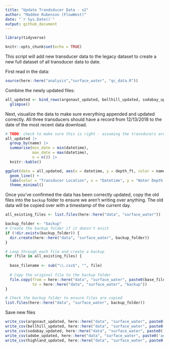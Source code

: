 ```yaml
---
title: "Update Trandsducer Data - v2"
author: "Maddee Rubenson (FlowWest)"
date: "`r Sys.Date()`"
output: github_document
---
```


```r
library(tidyverse)

knitr::opts_chunk$set(echo = TRUE)

```

This script will add new transducer data to the legacy dataset to create a new full dataset of all transducer data to date.  

First read in the data: 

```r
source(here::here("analysis","surface_water", "qc_data.R"))
```

Combine the newly updated files:

```r
all_updated <- bind_rows(argonaut_updated, bellhill_updated, sodabay_updated, adobe_updated, highland_updated) |> 
  glimpse()
```
Next, visualize the data to make sure everything appended and updated correctly. All three transducers should have a record from 12/13/2018 to the date of the most recent data download.

```r
# TODO: check to make sure this is right - assuming the transducers are soda bay, argonaut, bell hill
all_updated |> 
  group_by(name) |>
  summarise(min_date = min(datetime),
            max_date = max(datetime),
            n = n()) |> 
  knitr::kable()

```


```r
ggplot(data = all_updated, aes(x = datetime, y = depth_ft, color = name)) +     
  geom_line() + 
  labs(color = "Transducer Location", x = "Datetime", y = "Water Depth (ft)") +
  theme_minimal()
```

Once you've confirmed the data has been correctly updated, copy the old files into the `backup` folder to ensure we aren't writing over anything. The old data will be copied over with a timestamp of the current day. 

```r
all_existing_files <- list.files(here::here("data", "surface_water"))

backup_folder <- "backup"
# Create the backup folder if it doesn't exist
if (!dir.exists(backup_folder)) {
  dir.create(here::here("data", "surface_water", backup_folder))
}

# Loop through each file and create a backup
for (file in all_existing_files) {
  
  base_filename <- sub("\\.csv$", "", file)
  
  # Copy the original file to the backup folder
  file.copy(from = here::here("data", "surface_water", paste0(base_filename, "-", Sys.Date(), ".csv")), 
            to = here::here("data", "surface_water", "backup"))
}

# Check the backup folder to ensure files are copied
list.files(here::here("data", "surface_water", backup_folder))

```

Save new files 

```r

write_csv(argonaut_updated, here::here("data", "surface_water", paste0('argonaut_updated', ".csv")))
write_csv(bellhill_updated, here::here("data", "surface_water", paste0('bellhill_updated', ".csv")))
write_csv(sodabay_updated, here::here("data", "surface_water", paste0('sodabay_updated', ".csv")))
write_csv(adobe_updated, here::here("data", "surface_water", paste0('adobe_updated', ".csv")))
write_csv(highland_updated, here::here("data", "surface_water", paste0('highland_updated', ".csv")))

```

